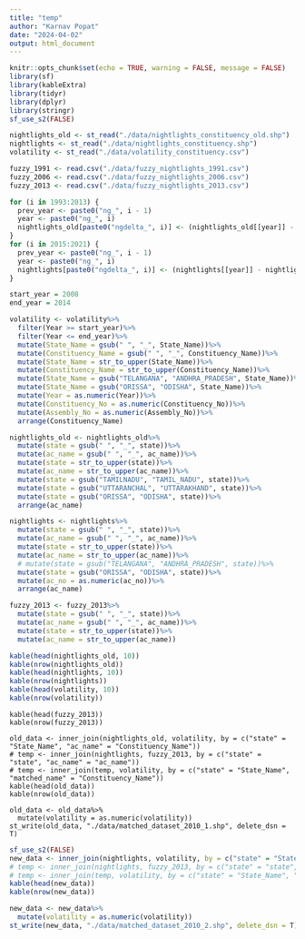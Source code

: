 ```yaml
---
title: "temp"
author: "Karnav Popat"
date: "2024-04-02"
output: html_document
---
```


```r
knitr::opts_chunk$set(echo = TRUE, warning = FALSE, message = FALSE)
library(sf)
library(kableExtra)
library(tidyr)
library(dplyr)
library(stringr)
sf_use_s2(FALSE)
```

```r
nightlights_old <- st_read("./data/nightlights_constituency_old.shp")
nightlights <- st_read("./data/nightlights_constituency.shp")
volatility <- st_read("./data/volatility_constituency.csv")

fuzzy_1991 <- read.csv("./data/fuzzy_nightlights_1991.csv")
fuzzy_2006 <- read.csv("./data/fuzzy_nightlights_2006.csv")
fuzzy_2013 <- read.csv("./data/fuzzy_nightlights_2013.csv")
```

```r
for (i in 1993:2013) {
  prev_year <- paste0("ng_", i - 1)
  year <- paste0("ng_", i)
  nightlights_old[paste0("ngdelta_", i)] <- (nightlights_old[[year]] - nightlights_old[[prev_year]]) / nightlights_old[[prev_year]] * 100
}
for (i in 2015:2021) {
  prev_year <- paste0("ng_", i - 1)
  year <- paste0("ng_", i)
  nightlights[paste0("ngdelta_", i)] <- (nightlights[[year]] - nightlights[[prev_year]]) / nightlights[[prev_year]] * 100
}
```

``` r

start_year = 2008
end_year = 2014

volatility <- volatility%>%
  filter(Year >= start_year)%>%
  filter(Year <= end_year)%>%
  mutate(State_Name = gsub(" ", "_", State_Name))%>%
  mutate(Constituency_Name = gsub(" ", "_", Constituency_Name))%>%
  mutate(State_Name = str_to_upper(State_Name))%>%
  mutate(Constituency_Name = str_to_upper(Constituency_Name))%>%
  mutate(State_Name = gsub("TELANGANA", "ANDHRA_PRADESH", State_Name))%>%
  mutate(State_Name = gsub("ORISSA", "ODISHA", State_Name))%>%
  mutate(Year = as.numeric(Year))%>%
  mutate(Constituency_No = as.numeric(Constituency_No))%>%
  mutate(Assembly_No = as.numeric(Assembly_No))%>%
  arrange(Constituency_Name)

nightlights_old <- nightlights_old%>%
  mutate(state = gsub(" ", "_", state))%>%
  mutate(ac_name = gsub(" ", "_", ac_name))%>%
  mutate(state = str_to_upper(state))%>%
  mutate(ac_name = str_to_upper(ac_name))%>%
  mutate(state = gsub("TAMILNADU", "TAMIL_NADU", state))%>%
  mutate(state = gsub("UTTARANCHAL", "UTTARAKHAND", state))%>%
  mutate(state = gsub("ORISSA", "ODISHA", state))%>%
  arrange(ac_name)

nightlights <- nightlights%>%
  mutate(state = gsub(" ", "_", state))%>%
  mutate(ac_name = gsub(" ", "_", ac_name))%>%
  mutate(state = str_to_upper(state))%>%
  mutate(ac_name = str_to_upper(ac_name))%>%
  # mutate(state = gsub("TELANGANA", "ANDHRA_PRADESH", state))%>%
  mutate(state = gsub("ORISSA", "ODISHA", state))%>%
  mutate(ac_no = as.numeric(ac_no))%>%
  arrange(ac_name)

fuzzy_2013 <- fuzzy_2013%>%
  mutate(state = gsub(" ", "_", state))%>%
  mutate(ac_name = gsub(" ", "_", ac_name))%>%
  mutate(state = str_to_upper(state))%>%
  mutate(ac_name = str_to_upper(ac_name))

kable(head(nightlights_old, 10))
kable(nrow(nightlights_old))
kable(head(nightlights, 10))
kable(nrow(nightlights))
kable(head(volatility, 10))
kable(nrow(volatility))
```

``` fuzzy
kable(head(fuzzy_2013))
kable(nrow(fuzzy_2013))
```

``` merge_old_data
old_data <- inner_join(nightlights_old, volatility, by = c("state" = "State_Name", "ac_name" = "Constituency_Name"))
# temp <- inner_join(nightlights, fuzzy_2013, by = c("state" = "state", "ac_name" = "ac_name"))
# temp <- inner_join(temp, volatility, by = c("state" = "State_Name", "matched_name" = "Constituency_Name"))
kable(head(old_data))
kable(nrow(old_data))
```

``` write_old_data
old_data <- old_data%>%
  mutate(volatility = as.numeric(volatility))
st_write(old_data, "./data/matched_dataset_2010_1.shp", delete_dsn = T)
```

``` r
sf_use_s2(FALSE)
new_data <- inner_join(nightlights, volatility, by = c("state" = "State_Name", "ac_name" = "Constituency_Name"))
# temp <- inner_join(nightlights, fuzzy_2013, by = c("state" = "state", "ac_name" = "ac_name"))
# temp <- inner_join(temp, volatility, by = c("state" = "State_Name", "matched_name" = "Constituency_Name"))
kable(head(new_data))
kable(nrow(new_data))
```

``` r
new_data <- new_data%>%
  mutate(volatility = as.numeric(volatility))
st_write(new_data, "./data/matched_dataset_2010_2.shp", delete_dsn = T)
```

